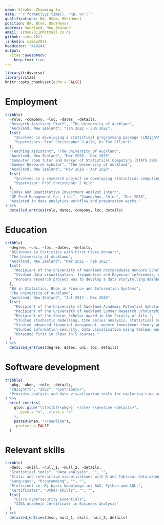 ```yaml
---
name: Stephen Zhaoming Su
date: "`r format(Sys.time(), '%B, %Y')`"
qualifications: BA, BCom, BSc(Hons)
position: BA, BCom, BSc(Hons)
address: Auckland, New Zealand
email: szmsu2011@hotmail.co.nz
github: szmsu2011
linkedin: szmsu2011
headcolor: "414141"
output: 
  vitae::awesomecv:
    keep_tex: true
---
```


```r
library(tidyverse)
library(vitae)
knitr::opts_chunk$set(echo = FALSE)
```

# Employment

```r
tribble(
  ~role, ~company, ~loc, ~dates, ~details,
  "Research Assistant Staff", "The University of Auckland",
  "Auckland, New Zealand", "Jan 2022 - Jun 2022",
  list(
    "Involved in developing a statistical programming package (iNZightVIT/iNZightTS) for visualising time series for the Department of Statistics.",
    "Supervisors: Prof Christopher J Wild, Dr Tom Elliott"
  ),
  "Teaching Assistant", "The University of Auckland",
  "Auckland, New Zealand", "Mar 2020 - Dec 2020",
  "Computer room tutor and marker of Statistical Computing (STATS 380) and Statistical Modelling (STATS 330).",
  "Summer Research Scholar", "The University of Auckland",
  "Auckland, New Zealand", "Nov 2019 - Apr 2020",
  list(
    "Involved in a research project in developing statistical computing tools for Visualising Multivariate Data (SCI078).",
    "Supervisor: Prof Christopher J Wild"
  ),
  "Index and Quantitative Investment Analyst Intern",
  "GF Fund Management Co., Ltd.", "Guangzhou, China", "Dec 2018",
  "Assisted in data analytics workflow and preparation works."
) %>%
  detailed_entries(role, dates, company, loc, details)
```

# Education

```r
tribble(
  ~degree, ~uni, ~loc, ~dates, ~details,
  "BSc(Hons) in Statistics with First Class Honours",
  "The University of Auckland",
  "Auckland, New Zealand", "Mar 2021 - Feb 2022",
  list(
    "Recipient of the University of Auckland Postgraduate Honours Scholarship.",
    "Studied data visualisation, frequentist and Bayesian inferences, multivariate analysis, stochastic processes and statistical computing with R.",
    "Honours research project was to develop a data storytelling dashboard for exploring Auckland air quality using R."
  ),
  "BA in Statistics, BCom in Finance and Information Systems",
  "The University of Auckland",
  "Auckland, New Zealand", "Jul 2017 - Dec 2020",
  list(
    "Recipient of the University of Auckland Academic Potential Scholarship.",
    "Recipient of the University of Auckland Summer Research Scholarship.",
    "Recipient of the Senior Scholar Award in the Faculty of Arts.",
    "Studied stochastic modelling, time series analysis, statistical modelling and statistical computing using R and SAS, in Statistics.",
    "Studied advanced financial management, modern investment theory and risk management, in Finance.",
    "Studied information security, data visualisation using Tableau and enterprise systems with SAP ERP, in Information Systems.",
    "Obtained first in class in 5 courses."
  )
) %>%
  detailed_entries(degree, dates, uni, loc, details)
```

# Software development

```r
tribble(
  ~pkg, ~when, ~role, ~details,
  "iNZightTS", "2022", "Contributor",
  "Provides analysis and data visualisation tools for exploring time series data used by iNZight."
) %>%
  brief_entries(
    glue::glue("\\textbf{<pkg>}: <role> \\newline <details>",
      .open = "<", .close = ">"
    ),
    paste0(when, "\\newline"),
    .protect = FALSE
  )
```

# Relevant skills

```r
tribble(
  ~desc, ~skill, ~null_1, ~null_2, ~details,
  "Statistical tools", "Data analysis", "", "",
  "Static and interactive visualisations with R and Tableau; data wrangling and cleaning; modelling, forecasting and simulation.",
  "Languages", "Programming", "", "",
  "Proficient in: R; basic knowledge in: SAS, Python and SQL.",
  "Certificates", "Other skills", "", "",
  list(
    "Cisco Cybersecurity Essentials",
    "IIBA Academic Certificate in Business Analysis"
  )
) %>%
  detailed_entries(desc, null_1, skill, null_2, details)
```
